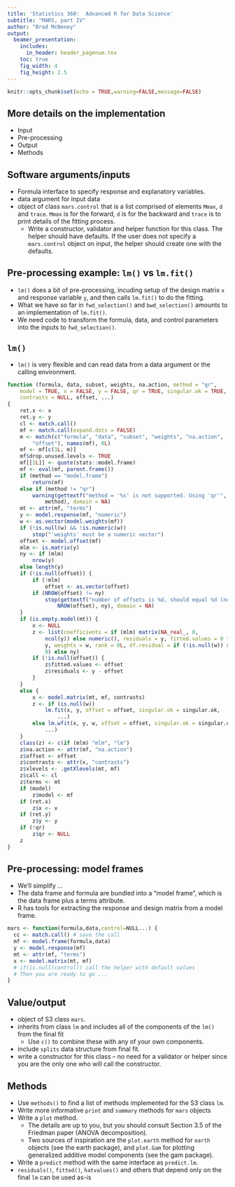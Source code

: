 ```yaml
---
title: 'Statistics 360:  Advanced R for Data Science'
subtitle: "MARS, part IV"
author: "Brad McNeney"
output: 
  beamer_presentation:
    includes:
      in_header: header_pagenum.tex
    toc: true
    fig_width: 4
    fig_height: 2.5
---
```


```r
knitr::opts_chunk$set(echo = TRUE,warning=FALSE,message=FALSE)
```

## More details on the implementation

* Input
* Pre-processing
* Output
* Methods

## Software arguments/inputs

* Formula interface to specify response and explanatory variables.
* data argument for input data
* object of class `mars.control` that is a list comprised
of elements
`Mmax`, `d` and `trace`. `Mmax` is for the forward, `d` is for
the backward and `trace` is to print details of 
the fitting process.
    * Write a constructor, validator and helper
    function for this class. The helper should have
    defaults. If the user does not specify a 
    `mars.control` object on input, the helper
    should create one with the defaults.

## Pre-processing example: `lm()` vs `lm.fit()`

* `lm()` does a bit of pre-processing, incuding
setup of the design matrix `x` and response variable `y`,
and then calls `lm.fit()` to do the fitting.
* What we have so far in `fwd_selection()` and 
`bwd_selection()` amounts to an implementation 
of `lm.fit()`. 
* We need code to 
transform the formula, data, and control parameters
into the inputs to `fwd_selection()`.

## `lm()`

* `lm()` is very flexible and can read data from 
a data argument or the calling environment.

\tiny

```r
function (formula, data, subset, weights, na.action, method = "qr", 
    model = TRUE, x = FALSE, y = FALSE, qr = TRUE, singular.ok = TRUE, 
    contrasts = NULL, offset, ...) 
{
    ret.x <- x
    ret.y <- y
    cl <- match.call()
    mf <- match.call(expand.dots = FALSE)
    m <- match(c("formula", "data", "subset", "weights", "na.action", 
        "offset"), names(mf), 0L)
    mf <- mf[c(1L, m)]
    mf$drop.unused.levels <- TRUE
    mf[[1L]] <- quote(stats::model.frame)
    mf <- eval(mf, parent.frame())
    if (method == "model.frame") 
        return(mf)
    else if (method != "qr") 
        warning(gettextf("method = '%s' is not supported. Using 'qr'", 
            method), domain = NA)
    mt <- attr(mf, "terms")
    y <- model.response(mf, "numeric")
    w <- as.vector(model.weights(mf))
    if (!is.null(w) && !is.numeric(w)) 
        stop("'weights' must be a numeric vector")
    offset <- model.offset(mf)
    mlm <- is.matrix(y)
    ny <- if (mlm) 
        nrow(y)
    else length(y)
    if (!is.null(offset)) {
        if (!mlm) 
            offset <- as.vector(offset)
        if (NROW(offset) != ny) 
            stop(gettextf("number of offsets is %d, should equal %d (number of observations)", 
                NROW(offset), ny), domain = NA)
    }
    if (is.empty.model(mt)) {
        x <- NULL
        z <- list(coefficients = if (mlm) matrix(NA_real_, 0, 
            ncol(y)) else numeric(), residuals = y, fitted.values = 0 * 
            y, weights = w, rank = 0L, df.residual = if (!is.null(w)) sum(w != 
            0) else ny)
        if (!is.null(offset)) {
            z$fitted.values <- offset
            z$residuals <- y - offset
        }
    }
    else {
        x <- model.matrix(mt, mf, contrasts)
        z <- if (is.null(w)) 
            lm.fit(x, y, offset = offset, singular.ok = singular.ok, 
                ...)
        else lm.wfit(x, y, w, offset = offset, singular.ok = singular.ok, 
            ...)
    }
    class(z) <- c(if (mlm) "mlm", "lm")
    z$na.action <- attr(mf, "na.action")
    z$offset <- offset
    z$contrasts <- attr(x, "contrasts")
    z$xlevels <- .getXlevels(mt, mf)
    z$call <- cl
    z$terms <- mt
    if (model) 
        z$model <- mf
    if (ret.x) 
        z$x <- x
    if (ret.y) 
        z$y <- y
    if (!qr) 
        z$qr <- NULL
    z
}

```

## Pre-processing: model frames

* We'll simplify ...
* The data frame and formula are bundled into a 
"model frame", which is the data frame plus a 
terms attribute.
* R has tools for extracting the response and design
matrix from a model frame.

\footnotesize

```r
mars <- function(formula,data,control=NULL...) {
  cc <- match.call() # save the call
  mf <- model.frame(formula,data)
  y <- model.response(mf)
  mt <- attr(mf, "terms")
  x <- model.matrix(mt, mf)
  # if(is.null(control)) call the helper with default values
  # Then you are ready to go ...
}
```


## Value/output

* object of S3 class `mars`.
* inherits from class `lm` and includes
all of the components of the `lm()` from the final fit
    * Use `c()` to combine these with any of your
    own components.
* include `splits` data structure from final fit.
* write a constructor for this class -- no need 
for a validator or helper since you are the only
one who will call the constructor.
    
## Methods

* Use `methods()` to find a list of methods implemented
for the S3 class `lm`.
* Write more informative `print` and `summary` methods
for `mars` objects
* Write a `plot` method. 
    * The details are up to you, but you 
    should consult Section 3.5 of the Friedman paper (ANOVA decomposition).
    * Two sources of inspiration are the `plot.earth` method
    for `earth` objects (see the earth package), and `plot.Gam` for
    plotting generalized additive model components 
    (see the gam package).
* Write a `predict` method with the same
interface as `predict.lm`.
* `residuals()`, `fitted()`, `hatvalues()` and others
that depend only on the final `lm` can be used as-is
